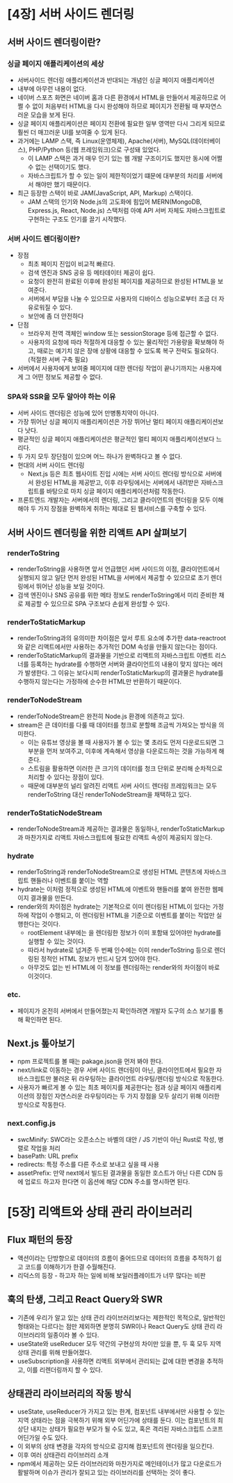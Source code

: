 # [4장] 서버 사이드 렌더링

## 서버 사이드 렌더링이란?

### 싱글 페이지 애플리케이션의 세상

-   서버사이드 렌더링 애플리케이션과 반대되는 개념인 싱글 페이지 애플리케이션
-   <body /> 내부에 아무런 내용이 없다.
-   네이버 스포츠 화면은 네이버 홈과 다른 환경에서 HTML을 만들어서 제공하므로 어쩔 수 없이 처음부터 HTML을 다시 완성해야 하므로 페이지가 전환될 때 부자연스러운 모습을 보게 된다.
-   싱글 페이지 애플리케이션은 페이지 전환에 필요한 일부 영역만 다시 그리게 되므로 훨씬 더 매끄러운 UI를 보여줄 수 있게 된다.
-   과거에는 LAMP 스택, 즉 Linux(운영체제), Apache(서버), MySQL(데이터베이스), PHP/Python 등(웹 프레임워크)으로 구성돼 있었다.
    -   이 LAMP 스택은 과거 매우 인기 있는 웹 개발 구조이기도 했지만 동시에 어쩔 수 없는 선택이기도 했다.
    -   자바스크립트가 할 수 있는 일이 제한적이었기 떄문에 대부분의 처리를 서버에서 해야만 했기 때문이다.
-   최근 등장한 스택이 바로 JAM(JavaScript, API, Markup) 스택이다.
    -   JAM 스택의 인기와 Node.js의 고도화에 힘입어 MERN(MongoDB, Express.js, React, Node.js) 스택처럼 아예 API 서버 자체도 자바스크립트로 구현하는 구조도 인기를 끌기 시작했다.

### 서버 사이드 렌더링이란?

-   장점
    -   최초 페이지 진입이 비교적 빠르다.
    -   검색 엔진과 SNS 공유 등 메타데이터 제공이 쉽다.
    -   요청이 완전히 완료된 이후에 완성된 페이지를 제공하므로 완성된 HTML을 보여준다.
    -   서버에서 부담을 나눌 수 있으므로 사용자의 디바이스 성능으로부터 조금 더 자유로워질 수 있다.
    -   보안에 좀 더 안전하다
-   단점
    -   브라우저 전역 객체인 window 또는 sessionStorage 등에 접근할 수 없다.
    -   사용자의 요청에 따라 적절하게 대응할 수 있는 물리적인 가용량을 확보해야 하고, 때로는 예기치 않은 장애 상황에 대응할 수 있도록 복구 전략도 필요하다. (적절한 서버 구축 필요)
-   서버에서 사용자에게 보여줄 페이지에 대한 렌더링 작업이 끝나기까지는 사용자에게 그 어떤 정보도 제공할 수 없다.

### SPA와 SSR을 모두 알아야 하는 이유

-   서버 사이드 렌더링은 성능에 있어 만병통치약이 아니다.
-   가장 뛰어난 싱글 페이지 애플리케이션은 가장 뛰어난 멀티 페이지 애플리케이션보다 낫다.
-   평균적인 싱글 페이지 애플리케이션은 평균적인 멀티 페이지 애플리케이션보다 느리다.
-   두 가지 모두 장단점이 있으며 어느 하나가 완벽하다고 볼 수 없다.
-   현대의 서버 사이드 렌더링
    -   Next.js 등은 최초 웹사이트 진입 시에는 서버 사이드 렌더링 방식으로 서버에서 완성된 HTML을 제공받고, 이후 라우팅에서는 서버에서 내려받은 자바스크립트를 바탕으로 마치 싱글 페이지 애플리케이션처럼 작동한다.
-   프론트엔드 개발자는 서버에서의 렌더링, 그리고 클라이언트의 렌더링을 모두 이해해야 두 가지 장점을 완벽하게 취하는 제대로 된 웹서비스를 구축할 수 있다.

## 서버 사이드 렌더링을 위한 리액트 API 살펴보기

### renderToString

-   renderToString을 사용하면 앞서 언급했던 서버 사이드의 이점, 클라이언트에서 실행되지 않고 일단 먼저 완성된 HTML을 서버에서 제공할 수 있으므로 초기 렌더링에서 뛰어난 성능을 보일 것이다.
-   검색 엔진이나 SNS 공유를 위한 메타 정보도 renderToString에서 미리 준비한 채로 제공할 수 있으므로 SPA 구조보다 손쉽게 완성할 수 있다.

### renderToStaticMarkup

-   renderToString과의 유의미한 차이점은 앞서 루트 요소에 추가한 data-reactroot와 같은 리액트에서만 사용하는 추가적인 DOM 속성을 만들지 않는다는 점이다.
-   renderToStaticMarkup의 결과물을 기반으로 리액트의 자바스크립트 이벤트 리스너를 등록하는 hydrate를 수행하면 서버와 클라이언트의 내용이 맞지 않다는 에러가 발생한다. 그 이유는 보다시피 renderToStaticMarkup의 결과물은 hydrate를 수행하지 않는다는 가정하에 순수한 HTML만 반환하기 때문이다.

### renderToNodeStream

-   renderToNodeStream은 완전히 Node.js 환경에 의존하고 있다.
-   stream은 큰 데이터를 다룰 때 데이터를 청크로 분할해 조금씩 가져오는 방식을 의미한다.
    -   이는 유튜브 영상을 볼 때 사용자가 볼 수 있는 몇 초라도 먼저 다운로드되면 그 부분을 먼저 보여주고, 이후에 계속해서 영상을 다운로드하는 것을 가능하게 해준다.
    -   스트림을 활용하면 이러한 큰 크기의 데이터를 청크 단위로 분리해 순차적으로 처리할 수 있다는 장점이 있다.
    -   때문에 대부분의 널리 알려진 리액트 서버 사이드 렌더링 프레임워크는 모두 renderToString 대신 renderToNodeStream을 채택하고 있다.

### renderToStaticNodeStream

-   renderToNodeStream과 제공하는 결과물은 동일하나, renderToStaticMarkup과 마찬가지로 리액트 자바스크립트에 필요한 리액트 속성이 제공되지 않는다.

### hydrate

-   renderToString과 renderToNodeStream으로 생성된 HTML 콘텐츠에 자바스크립트 핸들러나 이벤트를 붙이는 역할
-   hydrate는 이처럼 정적으로 생성된 HTML에 이벤트와 핸들러를 붙여 완전한 웹페이지 결과물을 만든다.
-   render와의 차이점은 hydrate는 기본적으로 이미 렌더링된 HTML이 있다는 가정하에 작업이 수행되고, 이 렌더링된 HTML을 기준으로 이벤트를 붙이는 작업만 실행한다는 것이다.
    -   rootElement 내부에는 <App/>을 렌더링한 정보가 이미 포함돼 있어야만 hydrate를 실행할 수 있는 것이다.
    -   따라서 hydrate로 넘겨준 두 번째 인수에는 이미 renderToString 등으로 렌더링된 정적인 HTML 정보가 반드시 담겨 있어야 한다.
    -   아무것도 없는 빈 HTML에 이 정보를 렌더링하는 render와의 차이점이 바로 이것이다.

### etc.

-   페이지가 온전히 서버에서 만들어졌는지 확인하려면 개발자 도구의 소스 보기를 통해 확인하면 된다.

## Next.js 톺아보기

-   npm 프로젝트를 볼 때는 pakage.json을 먼저 봐야 한다.
-   next/link로 이동하는 경우 서버 사이드 렌더링이 아닌, 클라이언트에서 필요한 자바스크립트만 불러온 뒤 라우팅하는 클라이언트 라우팅/렌더링 방식으로 작동한다.
-   사용자가 빠르게 볼 수 있는 최초 페이지를 제공한다는 점과 싱글 페이지 애플리케이션의 장점인 자연스러운 라우팅이라는 두 가지 장점을 모두 살리기 위해 이러한 방식으로 작동한다.

### next.config.js

-   swcMinify: SWC라는 오픈소스는 바벨의 대안 / JS 기반이 아닌 Rust로 작성, 병렬로 작업을 처리
-   basePath: URL prefix
-   redirects: 특정 주소를 다른 주소로 보내고 싶을 때 사용
-   assetPrefix: 만약 next에서 빌드된 결과물을 동일한 호스트가 아닌 다른 CDN 등에 업로드 하고자 한다면 이 옵션에 해당 CDN 주소를 명시하면 된다.

# [5장] 리액트와 상태 관리 라이브러리

## Flux 패턴의 등장

-   액션이라는 단방향으로 데이터의 흐름이 줄어드므로 데이터의 흐름을 추적하기 쉽고 코드를 이해하기가 한결 수월해진다.
-   리덕스의 등장 - 하고자 하는 일에 비해 보일러플레이트가 너무 많다는 비판

## 훅의 탄생, 그리고 React Query와 SWR

-   기존에 우리가 알고 있는 상태 관리 라이브러리보다는 제한적인 목적으로, 일반적인 형태와는 다르다는 점만 제외하면 분명히 SWR이나 React Query도 상태 관리 라이브러리의 일종이라 볼 수 있다.
-   useState와 useReducer 모두 약간의 구현상의 차이만 있을 뿐, 두 훅 모두 지역 상태 관리를 위해 만들어졌다.
-   useSubscription을 사용하면 리액트 외부에서 관리되는 값에 대한 변경을 추적하고, 이를 리렌더링까지 할 수 있다.

## 상태관리 라이브러리의 작동 방식

-   useState, useReducer가 가지고 있는 한계, 컴포넌트 내부에서만 사용할 수 있는 지역 상태라는 점을 극복하기 위해 외부 어딘가에 상태를 둔다. 이는 컴포넌트의 최상단 내지는 상태가 필요한 부모가 될 수도 있고, 혹은 격리된 자바스크립트 스코프 어딘가일 수도 있다.
-   이 외부의 상태 변경을 각자의 방식으로 감지해 컴포넌트의 렌더링을 일으킨다.
-   이후 여러 상태관리 라이브러리 소개
-   npm에서 제공하는 모든 라이브러리와 마찬가지로 메인테이너가 많고 다운로드가 활발하며 이슈가 관리가 잘되고 있는 라이브러리를 선택하는 것이 좋다.
